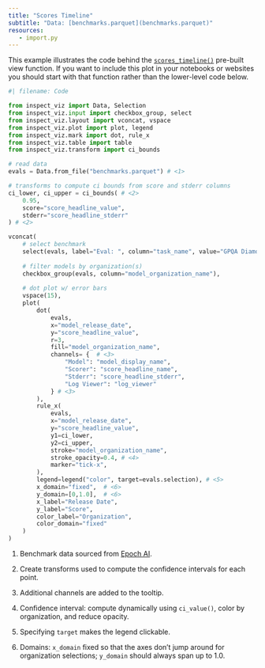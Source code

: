 ```yaml
---
title: "Scores Timeline"
subtitle: "Data: [benchmarks.parquet](benchmarks.parquet)"
resources:
   - import.py
---
```


This example illustrates the code behind the [`scores_timeline()`](../../../view-scores-timeline.qmd) pre-built view function. If you want to include this plot in your notebooks or websites you should start with that function rather than the lower-level code below.

```python
#| filename: Code

from inspect_viz import Data, Selection
from inspect_viz.input import checkbox_group, select
from inspect_viz.layout import vconcat, vspace
from inspect_viz.plot import plot, legend
from inspect_viz.mark import dot, rule_x
from inspect_viz.table import table
from inspect_viz.transform import ci_bounds

# read data
evals = Data.from_file("benchmarks.parquet") # <1>

# transforms to compute ci bounds from score and stderr columns
ci_lower, ci_upper = ci_bounds( # <2>
    0.95, 
    score="score_headline_value", 
    stderr="score_headline_stderr"
) # <2>

vconcat(
    # select benchmark
    select(evals, label="Eval: ", column="task_name", value="GPQA Diamond", width=425),
    
    # filter models by organization(s)
    checkbox_group(evals, column="model_organization_name"),
    
    # dot plot w/ error bars
    vspace(15),
    plot(
        dot(
            evals,
            x="model_release_date",
            y="score_headline_value",
            r=3,
            fill="model_organization_name",
            channels= {  # <3>
                "Model": "model_display_name", 
                "Scorer": "score_headline_name", 
                "Stderr": "score_headline_stderr",
                "Log Viewer": "log_viewer"
            } # <3>
        ),
        rule_x( 
            evals,
            x="model_release_date",
            y="score_headline_value",
            y1=ci_lower,
            y2=ci_upper,
            stroke="model_organization_name",
            stroke_opacity=0.4, # <4>
            marker="tick-x",
        ), 
        legend=legend("color", target=evals.selection), # <5>
        x_domain="fixed",  # <6>
        y_domain=[0,1.0],  # <6>
        x_label="Release Date",
        y_label="Score",
        color_label="Organization",
        color_domain="fixed"
    )
)
```

1. Benchmark data sourced from [Epoch AI](https://epoch.ai/data/ai-benchmarking-dashboard).

2. Create transforms used to compute the confidence intervals for each point.

3. Additional channels are added to the tooltip.

4. Confidence interval: compute dynamically using `ci_value()`, color by organization, and reduce opacity.

5. Specifying `target` makes the legend clickable.

6. Domains: `x_domain` fixed so that the axes don't jump around for organization selections; `y_domain` should always span up to 1.0.



